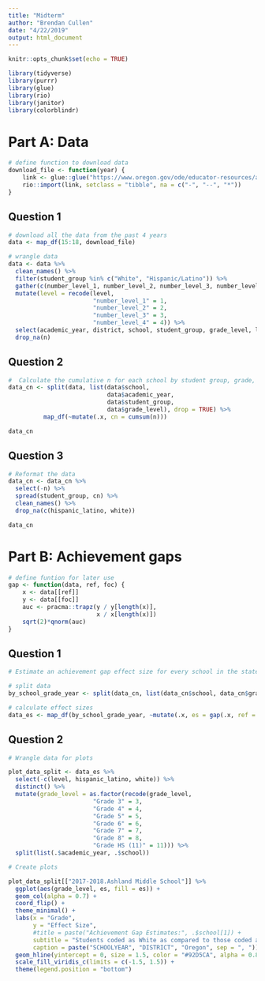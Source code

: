 ```yaml
---
title: "Midterm"
author: "Brendan Cullen"
date: "4/22/2019"
output: html_document
---
```


```r
knitr::opts_chunk$set(echo = TRUE)
```

```r
library(tidyverse)
library(purrr)
library(glue)
library(rio)
library(janitor)
library(colorblindr)
```

# Part A: Data

```r
# define function to download data  
download_file <- function(year) {
    link <- glue::glue("https://www.oregon.gov/ode/educator-resources/assessment/TestResults20{year}/pagr_schools_ela_raceethnicity_{year-1}{year}.xlsx")
    rio::import(link, setclass = "tibble", na = c("-", "--", "*"))
}
```

## Question 1

```r
# download all the data from the past 4 years
data <- map_df(15:18, download_file) 

# wrangle data
data <- data %>% 
  clean_names() %>% 
  filter(student_group %in% c("White", "Hispanic/Latino")) %>% 
  gather(c(number_level_1, number_level_2, number_level_3, number_level_4), key = level, value = n) %>%
  mutate(level = recode(level, 
                        "number_level_1" = 1, 
                        "number_level_2" = 2, 
                        "number_level_3" = 3, 
                        "number_level_4" = 4)) %>% 
  select(academic_year, district, school, student_group, grade_level, level, n) %>% 
  drop_na(n)
```

## Question 2

```r
#  Calculate the cumulative n for each school by student group, grade, and academic year.
data_cn <- split(data, list(data$school, 
                            data$academic_year, 
                            data$student_group, 
                            data$grade_level), drop = TRUE) %>% 
          map_df(~mutate(.x, cn = cumsum(n)))

data_cn
```

## Question 3

```r
# Reformat the data 
data_cn <- data_cn %>% 
  select(-n) %>% 
  spread(student_group, cn) %>% 
  clean_names() %>% 
  drop_na(c(hispanic_latino, white))

data_cn
```

# Part B: Achievement gaps

```r
# define funtion for later use
gap <- function(data, ref, foc) {
    x <- data[[ref]]
    y <- data[[foc]]
    auc <- pracma::trapz(y / y[length(x)],
                         x / x[length(x)])
    sqrt(2)*qnorm(auc)
}
```

## Question 1

```r
# Estimate an achievement gap effect size for every school in the state that reported data on both student groups (i.e., using the data we created above), for each grade level in each academic year.

# split data
by_school_grade_year <- split(data_cn, list(data_cn$school, data_cn$grade_level, data_cn$academic_year), drop = TRUE)

# calculate effect sizes
data_es <- map_df(by_school_grade_year, ~mutate(.x, es = gap(.x, ref = "white", foc = "hispanic_latino")))
```

## Question 2

```r
# Wrangle data for plots

plot_data_split <- data_es %>% 
  select(-c(level, hispanic_latino, white)) %>% 
  distinct() %>% 
  mutate(grade_level = as.factor(recode(grade_level, 
                        "Grade 3" = 3, 
                        "Grade 4" = 4,
                        "Grade 5" = 5,
                        "Grade 6" = 6,
                        "Grade 7" = 7,
                        "Grade 8" = 8,
                        "Grade HS (11)" = 11))) %>% 
  split(list(.$academic_year, .$school))

# Create plots 

plot_data_split[["2017-2018.Ashland Middle School"]] %>% 
  ggplot(aes(grade_level, es, fill = es)) +
  geom_col(alpha = 0.7) + 
  coord_flip() + 
  theme_minimal() +
  labs(x = "Grade", 
       y = "Effect Size", 
       #title = paste("Achievement Gap Estimates:", .$school[1]) +
       subtitle = "Students coded as White as compared to those coded as Hispanic/Latino", 
       caption = paste("SCHOOLYEAR", "DISTRICT", "Oregon", sep = ", ")) +
  geom_hline(yintercept = 0, size = 1.5, color = "#92D5CA", alpha = 0.8) + 
  scale_fill_viridis_c(limits = c(-1.5, 1.5)) + 
  theme(legend.position = "bottom")
```

